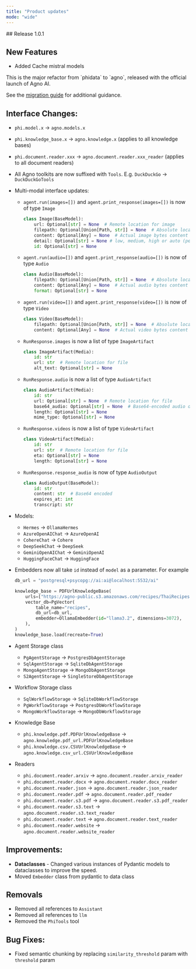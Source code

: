 ```yaml
---
title: "Product updates"
mode: "wide"
---
```

<Update label="2025-01-31" description="v1.0.1">
## Release 1.0.1

## New Features
- Added Cache mistral models
</Update>

<Update label="2025-01-30" description="v1.0.0">
This is the major refactor from `phidata` to `agno`, released with the official launch of Agno AI.

See the [migration guide](../how-to/phidata-to-agno) for additional guidance.

## Interface Changes:

- `phi.model.x` → `agno.models.x`
- `phi.knowledge_base.x` → `agno.knowledge.x` (applies to all knowledge bases)
- `phi.document.reader.xxx` → `agno.document.reader.xxx_reader` (applies to all document readers)
- All Agno toolkits are now suffixed with `Tools`. E.g. `DuckDuckGo` → `DuckDuckGoTools`
- Multi-modal interface updates:
    - `agent.run(images=[])` and `agent.print_response(images=[])` is now of type `Image`

        ```python
        class Image(BaseModel):
            url: Optional[str] = None  # Remote location for image
            filepath: Optional[Union[Path, str]] = None  # Absolute local location for image
            content: Optional[Any] = None  # Actual image bytes content
            detail: Optional[str] = None # low, medium, high or auto (per OpenAI spec https://platform.openai.com/docs/guides/vision?lang=node#low-or-high-fidelity-image-understanding)
            id: Optional[str] = None
        ```

    - `agent.run(audio=[])` and `agent.print_response(audio=[])` is now of type `Audio`

        ```python
        class Audio(BaseModel):
            filepath: Optional[Union[Path, str]] = None  # Absolute local location for audio
            content: Optional[Any] = None  # Actual audio bytes content
            format: Optional[str] = None
        ```

    - `agent.run(video=[])` and `agent.print_response(video=[])` is now of type `Video`

        ```python
        class Video(BaseModel):
            filepath: Optional[Union[Path, str]] = None  # Absolute local location for video
            content: Optional[Any] = None  # Actual video bytes content
        ```

    - `RunResponse.images` is now a list of type `ImageArtifact`

        ```python
        class ImageArtifact(Media):
            id: str
            url: str  # Remote location for file
            alt_text: Optional[str] = None
        ```

    - `RunResponse.audio` is now a list of type `AudioArtifact`

        ```python
        class AudioArtifact(Media):
            id: str
            url: Optional[str] = None  # Remote location for file
            base64_audio: Optional[str] = None  # Base64-encoded audio data
            length: Optional[str] = None
            mime_type: Optional[str] = None
        ```

    - `RunResponse.videos` is now a list of type `VideoArtifact`

        ```python
        class VideoArtifact(Media):
            id: str
            url: str  # Remote location for file
            eta: Optional[str] = None
            length: Optional[str] = None
        ```

    - `RunResponse.response_audio` is now of type `AudioOutput`

        ```python
        class AudioOutput(BaseModel):
            id: str
            content: str  # Base64 encoded
            expires_at: int
            transcript: str
        ```

- Models:
    - `Hermes` → `OllamaHermes`
    - `AzureOpenAIChat` → `AzureOpenAI`
    - `CohereChat` → `Cohere`
    - `DeepSeekChat` → `DeepSeek`
    - `GeminiOpenAIChat` → `GeminiOpenAI`
    - `HuggingFaceChat` → `HuggingFace`
- Embedders now all take `id` instead of `model` as a parameter. For example

  ```python
  db_url = "postgresql+psycopg://ai:ai@localhost:5532/ai"

  knowledge_base = PDFUrlKnowledgeBase(
      urls=["https://agno-public.s3.amazonaws.com/recipes/ThaiRecipes.pdf"],
      vector_db=PgVector(
          table_name="recipes",
          db_url=db_url,
          embedder=OllamaEmbedder(id="llama3.2", dimensions=3072),
      ),
  )
  knowledge_base.load(recreate=True)
  ```
- Agent Storage class
    - `PgAgentStorage` → `PostgresDbAgentStorage`
    - `SqlAgentStorage` → `SqliteDbAgentStorage`
    - `MongoAgentStorage` → `MongoDbAgentStorage`
    - `S2AgentStorage` → `SingleStoreDbAgentStorage`
- Workflow Storage class
    - `SqlWorkflowStorage` → `SqliteDbWorkflowStorage`
    - `PgWorkflowStorage` → `PostgresDbWorkflowStorage`
    - `MongoWorkflowStorage` → `MongoDbWorkflowStorage`
- Knowledge Base
    - `phi.knowledge.pdf.PDFUrlKnowledgeBase` → `agno.knowledge.pdf_url.PDFUrlKnowledgeBase`
    - `phi.knowledge.csv.CSVUrlKnowledgeBase` → `agno.knowledge.csv_url.CSVUrlKnowledgeBase`
- Readers
    - `phi.document.reader.arxiv` → `agno.document.reader.arxiv_reader`
    - `phi.document.reader.docx` → `agno.document.reader.docx_reader`
    - `phi.document.reader.json` → `agno.document.reader.json_reader`
    - `phi.document.reader.pdf` → `agno.document.reader.pdf_reader`
    - `phi.document.reader.s3.pdf` → `agno.document.reader.s3.pdf_reader`
    - `phi.document.reader.s3.text` → `agno.document.reader.s3.text_reader`
    - `phi.document.reader.text` → `agno.document.reader.text_reader`
    - `phi.document.reader.website` → `agno.document.reader.website_reader`

## Improvements:

- **Dataclasses** - Changed various instances of Pydantic models to dataclasses to improve the speed.
- Moved `Embedder` class from pydantic to data class

## Removals

- Removed all references to `Assistant`
- Removed all references to `llm`
- Removed the `PhiTools` tool

## Bug Fixes:

- Fixed semantic chunking by replacing `similarity_threshold` param with `threshold` param

</Update>
